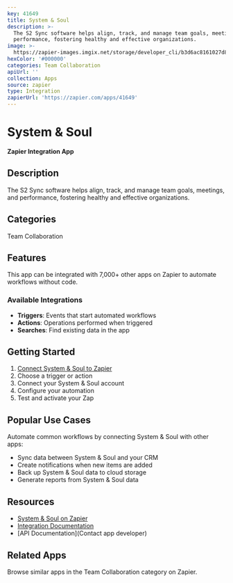 ```yaml
---
key: 41649
title: System & Soul
description: >-
  The S2 Sync software helps align, track, and manage team goals, meetings, and
  performance, fostering healthy and effective organizations.
image: >-
  https://zapier-images.imgix.net/storage/developer_cli/b3d6ac8161027d84be7c772792105bf6_2.png?auto=format%2Ccompress&ixlib=python-3.0.0&q=50
hexColor: '#000000'
categories: Team Collaboration
apiUrl: ''
collection: Apps
source: zapier
type: Integration
zapierUrl: 'https://zapier.com/apps/41649'
---
```

# System & Soul

**Zapier Integration App**

## Description

The S2 Sync software helps align, track, and manage team goals, meetings, and performance, fostering healthy and effective organizations.

## Categories

Team Collaboration

## Features

This app can be integrated with 7,000+ other apps on Zapier to automate workflows without code.

### Available Integrations

- **Triggers**: Events that start automated workflows
- **Actions**: Operations performed when triggered
- **Searches**: Find existing data in the app

## Getting Started

1. [Connect System & Soul to Zapier](https://zapier.com/apps/41649)
2. Choose a trigger or action
3. Connect your System & Soul account
4. Configure your automation
5. Test and activate your Zap

## Popular Use Cases

Automate common workflows by connecting System & Soul with other apps:

- Sync data between System & Soul and your CRM
- Create notifications when new items are added
- Back up System & Soul data to cloud storage
- Generate reports from System & Soul data

## Resources

- [System & Soul on Zapier](https://zapier.com/apps/41649)
- [Integration Documentation](https://zapier.com/apps/41649/integrations)
- [API Documentation](Contact app developer)

## Related Apps

Browse similar apps in the Team Collaboration category on Zapier.
